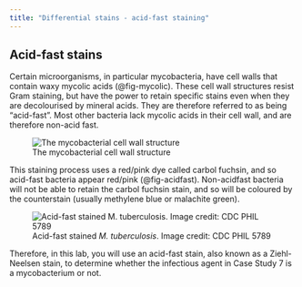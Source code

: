 ```yaml
---
title: "Differential stains - acid-fast staining"
---
```


## Acid-fast stains {#sec-acidfast}

Certain microorganisms, in particular mycobacteria, have cell walls that contain waxy mycolic acids (@fig-mycolic). These cell wall structures resist Gram staining, but have the power to retain specific stains even when they are decolourised by mineral acids. They are therefore referred to as being “acid-fast”. Most other bacteria lack mycolic acids in their cell wall, and are therefore non-acid fast.

![The mycobacterial cell wall structure](images/mycolic.jpg){#fig-mycolic}

This staining process uses a red/pink dye called carbol fuchsin, and so acid-fast bacteria appear red/pink (@fig-acidfast). Non-acidfast bacteria will not be able to retain the carbol fuchsin stain, and so will be coloured by the counterstain (usually methylene blue or malachite green).

![Acid-fast stained *M. tuberculosis*. Image credit: CDC PHIL 5789 ](images/acid-fast.jpg){#fig-acidfast}

Therefore, in this lab, you will use an acid-fast stain, also known as a Ziehl-Neelsen stain, to determine whether the infectious agent in Case Study 7 is a mycobacterium or not.
